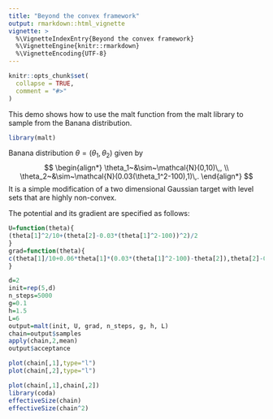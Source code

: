 ```yaml
---
title: "Beyond the convex framework"
output: rmarkdown::html_vignette
vignette: >
  %\VignetteIndexEntry{Beyond the convex framework}
  %\VignetteEngine{knitr::rmarkdown}
  %\VignetteEncoding{UTF-8}
---
```


```r
knitr::opts_chunk$set(
  collapse = TRUE,
  comment = "#>"
)
```

This demo shows how to use the malt function from the malt library to sample from the Banana distribution.

```r
library(malt)
```

Banana distribution $\theta=(\theta_1,\theta_2)$ given by
$$
\begin{align*}
\theta_1~&\sim~\mathcal{N}(0,10)\,,
\\
\theta_2~&\sim~\mathcal{N}(0.03(\theta_1^2-100),1)\,.
\end{align*}
$$
It is a simple modification of a two dimensional Gaussian target with level sets that are highly non-convex.

The potential and its gradient are specified as follows:
```r
U=function(theta){
(theta[1]^2/10+(theta[2]-0.03*(theta[1]^2-100))^2)/2
}
grad=function(theta){
c(theta[1]/10+0.06*theta[1]*(0.03*(theta[1]^2-100)-theta[2]),theta[2]-0.03*(theta[1]^2-100))
}


```

```r
d=2
init=rep(5,d)
n_steps=5000
g=0.1
h=1.5
L=6
output=malt(init, U, grad, n_steps, g, h, L)
chain=output$samples
apply(chain,2,mean)
output$acceptance

```

```r

plot(chain[,1],type="l")
plot(chain[,2],type="l")

plot(chain[,1],chain[,2])
library(coda)
effectiveSize(chain)
effectiveSize(chain^2)
```

